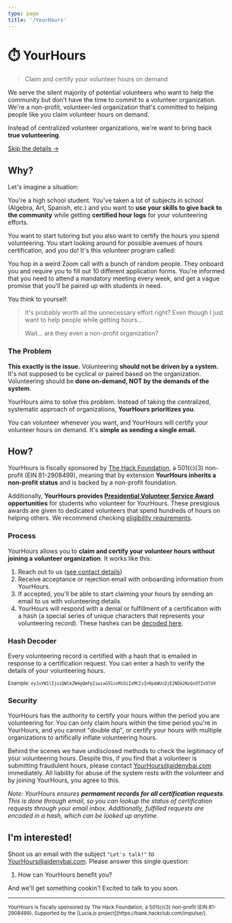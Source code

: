 ```yaml
---
type: page
title: '/YourHours'
---
```



<Head>
  <meta name="og:title" content="YourHours" />
  <meta
    name="og:description"
    content={`Claim and certify your volunteer hours on demand without a volunteer organization. YourHours is made for you.`}
  />
  <link
    rel="icon"
    href="data:image/svg+xml,<svg xmlns=%22http://www.w3.org/2000/svg%22 viewBox=%220 0 100 100%22><text y=%22.9em%22 font-size=%2290%22>⏱️</text></svg>"
  />
  <title>YourHours</title>
</Head>

# ⏱️ YourHours

> Claim and certify your volunteer hours on demand

We serve the silent majority of potential volunteers who want to help the community but don't have the time to commit to a volunteer organization. We're a non-profit, volunteer-led organization that's committed to helping people like you claim volunteer hours on demand.

Instead of centralized volunteer organizations, we're want to bring back **true volunteering**.

[Skip the details →](#ix27m-interested)

## Why?

Let's imagine a situation:

You're a high school student. You've taken a lot of subjects in school (Algebra, Art, Spanish, etc.) and you want to **use your skills to give back to the community** while getting **certified hour logs** for your volunteering efforts.

You want to start tutoring but you also want to certify the hours you spend volunteering. You start looking around for possible avenues of hours certification, and you do! It's this volunteer program called:

> <GenericName />

You hop in a weird Zoom call with a bunch of random people. They onboard you and require you to fill out 10 different application forms. You're informed that you need to attend a mandatory meeting every week, and get a vague promise that you'll be paired up with students in need.

You think to yourself:

> It's probably worth all the unnecessary effort right? Even though I just want to help people while getting hours...
>
> Wait... are they even a non-profit organization?

### The Problem

**This exactly is the issue.** Volunteering **should not be driven by a system.** It's not supposed to be cyclical or paired based on the organization. Volunteering should be **done on-demand, NOT by the demands of the system**.

YourHours aims to solve this problem. Instead of taking the centralized, systematic approach of organizations, **YourHours prioritizes you**.

You can volunteer whenever you want, and YourHours will certify your volunteer hours on demand. It's **simple as sending a single email.**

## How?

YourHours is fiscally sponsored by [The Hack Foundation](https://apps.irs.gov/app/eos/detailsPage?ein=812908499&name=Hack%20Foundation&city=West%20Hollywood&state=CA&countryAbbr=US&dba=&type=CHARITIES,%20DETERMINATIONLETTERS,%20COPYOFRETURNS&orgTags=CHARITIES&orgTags=DETERMINATIONLETTERS&orgTags=COPYOFRETURNS), a 501(c)(3) non-profit (EIN 81-2908499), meaning that by extension **YourHours inherits a non-profit status** and is backed by a non-profit foundation.

Additionally, **YourHours provides [Presidential Volunteer Service Award](https://presidentialserviceawards.gov/) opportunities** for students who volunteer for YourHours. These presigious awards are given to dedicated volunteers that spend hundreds of hours on helping others. We recommend checking [eligibility requirements](https://presidentialserviceawards.gov/eligibility).

### Process

YourHours allows you to **claim and certify your volunteer hours without joining a volunteer organization**. It works like this:

1. Reach out to us ([see contact details](#ix27m-interested))
2. Receive acceptance or rejection email with onboarding information from YourHours.
3. If accepted, you'll be able to start claiming your hours by sending an email to us with volunteering details.
4. YourHours will respond with a denial or fulfillment of a certification with a hash (a special series of unique characters that represents your volunteering record). These hashes can be [decoded here](#hash-decoder).

### Hash Decoder

Every volunteering record is certified with a hash that is emailed in response to a certification request. You can enter a hash to verify the details of your volunteering hours.

<Hash />

<small>
  Example: <code>eyJuYW1lIjoiQWlkZW4gQmFpIiwiaG91cnMiOiIxMCIsInRpbWUiOjE2NDA2NzQxOTIxOTd9</code>
</small>

### Security

YourHours has the authority to certify your hours within the period you are volunteering for. You can only claim hours within the time period you're in YourHours, and you cannot "double dip", or certify your hours with multiple organizations to artifically inflate volunteering hours.

Behind the scenes we have undisclosed methods to check the legitimacy of your volunteering hours. Despite this, if you find that a volunteer is submitting fraudulent hours, please contact [YourHours@aidenybai.com](mailto:YourHours@aidenybai.com) immediately. All liability for abuse of the system rests with the volunteer and by joining YourHours, you agree to this.

_Note: YourHours ensures **permament records for all certification requests**. This is done through email, so you can lookup the status of certification requests through your email inbox. Additionally, fulfilled requests are encoded in a hash, which can be looked up anytime._

## I'm interested!

Shoot us an email with the subject `"Let's talk!"` to [YourHours@aidenybai.com](mailto:YourHours@aidenybai.com). Please answer this single question:

1. How can YourHours benefit you?

And we'll get something cookin'! Excited to talk to you soon.

---

<small>
  YourHours is fiscally sponsored by The Hack Foundation, a 501(c)(3) non-profit (EIN 81-2908499).
  Supported by the [Lucia.js project](https://bank.hackclub.com/impulse/).
</small>
